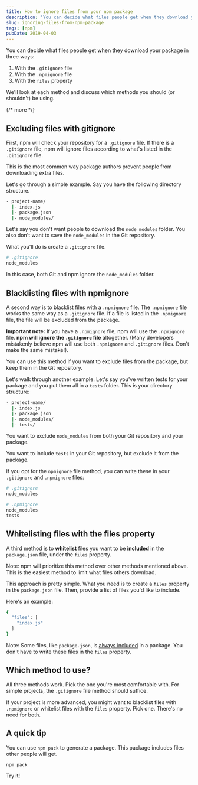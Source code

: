```yaml
---
title: How to ignore files from your npm package
description: 'You can decide what files people get when they download your package with the `.gitignore` file, the `.npmignore` file, or the `files` property'
slug: ignoring-files-from-npm-package
tags: [npm]
pubDate: 2019-04-03
---
```


You can decide what files people get when they download your package in three ways:

1. With the `.gitignore` file
2. With the `.npmignore` file
3. With the `files` property

We'll look at each method and discuss which methods you should (or shouldn't) be using.

{/* more */}

## Excluding files with gitignore

First, npm will check your repository for a `.gitignore` file. If there is a `.gitignore` file, npm will ignore files according to what's listed in the `.gitignore` file.

This is the most common way package authors prevent people from downloading extra files.

Let's go through a simple example. Say you have the following directory structure.

```bash
- project-name/
  |- index.js
  |- package.json
  |- node_modules/
```

Let's say you don't want people to download the `node_modules` folder. You also don't want to save the `node_modules` in the Git repository.

What you'll do is create a `.gitignore` file.

```bash
# .gitignore
node_modules
```

In this case, both Git and npm ignore the `node_modules` folder.

## Blacklisting files with npmignore

A second way is to blacklist files with a `.npmignore` file. The `.npmignore` file works the same way as a `.gitignore` file. If a file is listed in the `.npmignore` file, the file will be excluded from the package.

**Important note:** If you have a `.npmignore` file, npm will use the `.npmignore` file. **npm will ignore the `.gitignore` file** altogether. (Many developers mistakenly believe npm will use both `.npmignore` and `.gitignore` files. Don't make the same mistake!).

You can use this method if you want to exclude files from the package, but keep them in the Git repository.

Let's walk through another example. Let's say you've written tests for your package and you put them all in a `tests` folder. This is your directory structure:

```bash
- project-name/
  |- index.js
  |- package.json
  |- node_modules/
  |- tests/
```

You want to exclude `node_modules` from both your Git repository and your package.

You want to include `tests` in your Git repository, but exclude it from the package.

If you opt for the `npmignore` file method, you can write these in your `.gitignore` and `.npmignore` files:

```bash
# .gitignore
node_modules
```

```bash
# .npmignore
node_modules
tests
```

## Whitelisting files with the files property

A third method is to **whitelist** files you want to be **included** in the `package.json` file, under the `files` property.

Note: npm will prioritize this method over other methods mentioned above. This is the easiest method to limit what files others download.

This approach is pretty simple. What you need is to create a `files` property in the `package.json` file. Then, provide a list of files you'd like to include.

Here's an example:

```bash
{
  "files": [
    "index.js"
  ]
}
```

Note: Some files, like `package.json`, is [always included][1] in a package. You don't have to write these files in the `files` property.

## Which method to use?

All three methods work. Pick the one you're most comfortable with. For simple projects, the `.gitignore` file method should suffice.

If your project is more advanced, you might want to blacklist files with `.npmignore` or whitelist files with the `files` property. Pick one. There's no need for both.

## A quick tip

You can use `npm pack` to generate a package. This package includes files other people will get.

```bash
npm pack
```

Try it!

[1]: https://docs.npmjs.com/files/package.json
